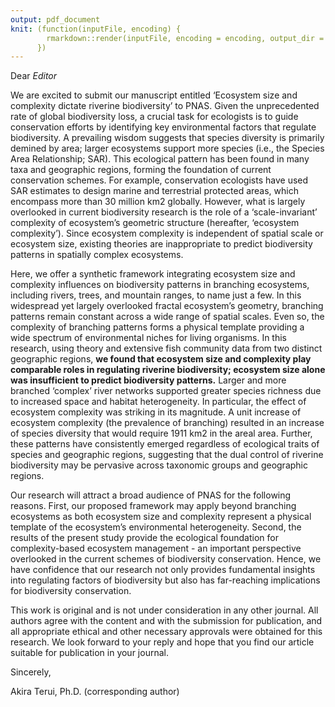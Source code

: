 ```yaml
---
output: pdf_document
knit: (function(inputFile, encoding) {
        rmarkdown::render(inputFile, encoding = encoding, output_dir = "document_output")
      })
---
```


Dear *Editor*

We are excited to submit our manuscript entitled 'Ecosystem size and complexity dictate riverine biodiversity' to PNAS. Given the unprecedented rate of global biodiversity loss, a crucial task for ecologists is to guide conservation efforts by identifying key environmental factors that regulate biodiversity. A prevailing wisdom suggests that species diversity is primarily demined by area; larger ecosystems support more species (i.e., the Species Area Relationship; SAR). This ecological pattern has been found in many taxa and geographic regions, forming the foundation of current conservation schemes. For example, conservation ecologists have used SAR estimates to design marine and terrestrial protected areas, which encompass more than 30 million km2 globally. However, what is largely overlooked in current biodiversity research is the role of a 'scale-invariant' complexity of ecosystem's geometric structure (hereafter, 'ecosystem complexity'). Since ecosystem complexity is independent of spatial scale or ecosystem size, existing theories are inappropriate to predict biodiversity patterns in spatially complex ecosystems.

Here, we offer a synthetic framework integrating ecosystem size and complexity influences on biodiversity patterns in branching ecosystems, including rivers, trees, and mountain ranges, to name just a few. In this widespread yet largely overlooked fractal ecosystem's geometry, branching patterns remain constant across a wide range of spatial scales. Even so, the complexity of branching patterns forms a physical template providing a wide spectrum of environmental niches for living organisms. In this research, using theory and extensive fish community data from two distinct geographic regions, **we found that ecosystem size and complexity play comparable roles in regulating riverine biodiversity; ecosystem size alone was insufficient to predict biodiversity patterns.** Larger and more branched 'complex' river networks supported greater species richness due to increased space and habitat heterogeneity. In particular, the effect of ecosystem complexity was striking in its magnitude. A unit increase of ecosystem complexity (the prevalence of branching) resulted in an increase of species diversity that would require 1911 km2 in the areal area. Further, these patterns have consistently emerged regardless of ecological traits of species and geographic regions, suggesting that the dual control of riverine biodiversity may be pervasive across taxonomic groups and geographic regions.

Our research will attract a broad audience of PNAS for the following reasons. First, our proposed framework may apply beyond branching ecosystems as both ecosystem size and complexity represent a physical template of the ecosystem's environmental heterogeneity. Second, the results of the present study provide the ecological foundation for complexity-based ecosystem management - an important perspective overlooked in the current schemes of biodiversity conservation. Hence, we have confidence that our research not only provides fundamental insights into regulating factors of biodiversity but also has far-reaching implications for biodiversity conservation.

This work is original and is not under consideration in any other journal. All authors agree with the content and with the submission for publication, and all appropriate ethical and other necessary approvals were obtained for this research. We look forward to your reply and hope that you find our article suitable for publication in your journal.

Sincerely,

Akira Terui, Ph.D. (corresponding author)
